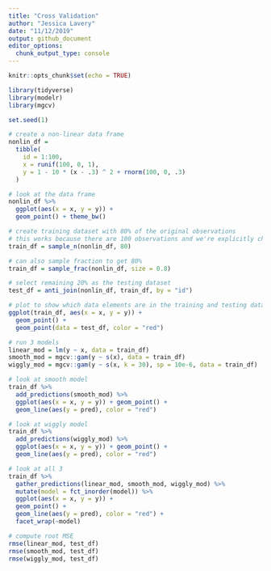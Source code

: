 ```yaml
---
title: "Cross Validation"
author: "Jessica Lavery"
date: "11/12/2019"
output: github_document
editor_options: 
  chunk_output_type: console
---
```


```r
knitr::opts_chunk$set(echo = TRUE)

library(tidyverse)
library(modelr)
library(mgcv)

set.seed(1)
```

```r
# create a non-linear data frame
nonlin_df = 
  tibble(
    id = 1:100,
    x = runif(100, 0, 1),
    y = 1 - 10 * (x - .3) ^ 2 + rnorm(100, 0, .3)
  )

# look at the data frame
nonlin_df %>% 
  ggplot(aes(x = x, y = y)) + 
  geom_point() + theme_bw()
```

```r
# create training dataset with 80% of the original observations
# this works because there are 100 observations and we're explicitly choosing 80, sampling is based on n not %
train_df = sample_n(nonlin_df, 80)

# can also sample fraction to get 80%
train_df = sample_frac(nonlin_df, size = 0.8)

# select remaining 20% as the testing dataset
test_df = anti_join(nonlin_df, train_df, by = "id")

# plot to show which data elements are in the training and testing datasets
ggplot(train_df, aes(x = x, y = y)) + 
  geom_point() + 
  geom_point(data = test_df, color = "red")
```

```r
# run 3 models
linear_mod = lm(y ~ x, data = train_df)
smooth_mod = mgcv::gam(y ~ s(x), data = train_df)
wiggly_mod = mgcv::gam(y ~ s(x, k = 30), sp = 10e-6, data = train_df)

# look at smooth model
train_df %>% 
  add_predictions(smooth_mod) %>% 
  ggplot(aes(x = x, y = y)) + geom_point() + 
  geom_line(aes(y = pred), color = "red")

# look at wiggly model
train_df %>% 
  add_predictions(wiggly_mod) %>% 
  ggplot(aes(x = x, y = y)) + geom_point() + 
  geom_line(aes(y = pred), color = "red")

# look at all 3
train_df %>% 
  gather_predictions(linear_mod, smooth_mod, wiggly_mod) %>% 
  mutate(model = fct_inorder(model)) %>% 
  ggplot(aes(x = x, y = y)) + 
  geom_point() + 
  geom_line(aes(y = pred), color = "red") + 
  facet_wrap(~model)
```

```r
# compute root MSE
rmse(linear_mod, test_df)
rmse(smooth_mod, test_df)
rmse(wiggly_mod, test_df)
```



